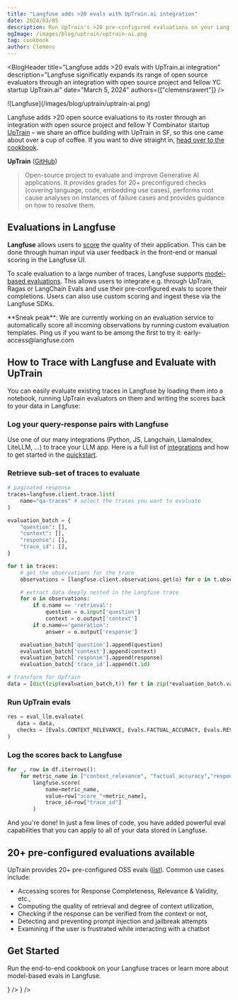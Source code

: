 ```yaml
---
title: "Langfuse adds >20 evals with UpTrain.ai integration"
date: 2024/03/05
description: Run UpTrain's >20 pre-configured evaluations on your Langfuse prod/dev data in Langfuse.
ogImage: /images/blog/uptrain/uptrain-ai.png
tag: cookbook
author: Clemens
---
```



<BlogHeader
  title="Langfuse adds >20 evals with UpTrain.ai integration"
  description="Langfuse significatly expands its range of open source evaluators through an integration with open source project and fellow YC startup UpTrain.ai"
  date="March 5, 2024"
  authors={["clemensrawert"]}
/>

<Frame fullWidth className="mb-12">
  ![Langfuse](/images/blog/uptrain/uptrain-ai.png)
</Frame>

Langfuse adds >20 open source evaluations to its roster through an integration with open source project and fellow Y Combinator startup [UpTrain](https://uptrain.ai) – we share an office building with UpTrain in SF, so this one came about over a cup of coffee. If you want to dive straight in, [head over to the cookbook](/guides/cookbook/evaluation_with_uptrain).

**UpTrain** ([GitHub](https://github.com/uptrain-ai/uptrain))

> Open-source project to evaluate and improve Generative AI applications. It provides grades for 20+ preconfigured checks (covering language, code, embedding use cases), performs root cause analyses on instances of failure cases and provides guidance on how to resolve them.

## Evaluations in Langfuse

**Langfuse** allows users to [score](/docs/scores) the quality of their application. This can be done through human input via user feedback in the front-end or manual scoring in the Langfuse UI.

To scale evaluation to a large number of traces, Langfuse supports [model-based evaluations](/docs/scores/model-based-evals). This allows users to integrate e.g. through UpTrain, Ragas or LangChain Evals and use their pre-configured evals to score their completions. Users can also use custom scoring and ingest these via the Langfuse SDKs.


<Callout type="info" emoji="ℹ️">
  **Sneak peak**: We are currently working on an evaluation service to
  automatically score all incoming observations by running custom evaluation
  templates. Ping us if you want to be among the first to try it:
  early-access@langfuse.com
</Callout>

## How to Trace with Langfuse and Evaluate with UpTrain

You can easily evaluate existing traces in Langfuse by loading them into a notebook, running UpTrain evaluators on them and writing the scores back to your data in Langfuse:

<Steps>

### Log your query-response pairs with Langfuse

Use one of our many integrations (Python, JS, Langchain, LlamaIndex, LiteLLM, …) to trace your LLM app. Here is a full list of [integrations](/docs/integrations/overview) and how to get started in the [quickstart](/docs/get-started).

### Retrieve sub-set of traces to evaluate

```python
# paginated response
traces=langfuse.client.trace.list(
    name="qa-traces" # select the traces you want to evaluate
)

evaluation_batch = {
    "question": [],
    "context": [],
    "response": [],
    "trace_id": [],
}

for t in traces:
    # get the observations for the trace
    observations = [langfuse.client.observations.get(o) for o in t.observations]

    # extract data deeply nested in the Langfuse trace
    for o in observations:
        if o.name == 'retrieval':
            question = o.input['question']
            context = o.output['context']
        if o.name=='generation':
            answer = o.output['response']

    evaluation_batch['question'].append(question)
    evaluation_batch['context'].append(context)
    evaluation_batch['response'].append(response)
    evaluation_batch['trace_id'].append(t.id)

# transform for UpTrain
data = [dict(zip(evaluation_batch,t)) for t in zip(*evaluation_batch.values())]
```

### Run UpTrain evals

```python
res = eval_llm.evaluate(
   data = data,
   checks = [Evals.CONTEXT_RELEVANCE, Evals.FACTUAL_ACCURACY, Evals.RESPONSE_COMPLETENESS]
)
```

### Log the scores back to Langfuse

```python
for _, row in df.iterrows():
    for metric_name in ["context_relevance", "factual_accuracy","response_completeness"]:
        langfuse.score(
            name=metric_name,
            value=row["score_"+metric_name],
            trace_id=row["trace_id"]
        )
```

And you're done! In just a few lines of code, you have added powerful eval capabilities that you can apply to all of your data stored in Langfuse.

</Steps>

## 20+ pre-configured evaluations available

UpTrain provides 20+ pre-configured OSS evals ([list](https://github.com/uptrain-ai/uptrain?tab=readme-ov-file#pre-built-evaluations-we-offer-)). Common use cases include:

- Accessing scores for Response Completeness, Relevance & Validity, etc.,
- Computing the quality of retrieval and degree of context utilization,
- Checking if the response can be verified from the context or not,
- Detecting and preventing prompt injection and jailbreak attempts
- Examining if the user is frustrated while interacting with a chatbot

## Get Started

Run the end-to-end cookbook on your Langfuse traces or learn more about model-based evals in Langfuse.


<Cards num={2}>
  <Card
    title="Coookbook: Uptrain + Langfuse"
    href="/guides/cookbook/evaluation_with_uptrain"
    icon={<FileCode />}
  />
  <Card
    title="Docs: Model-based evals"
    href="/docs/scores/model-based-evals"
    icon={<BookOpen />}
  />
</Cards>
